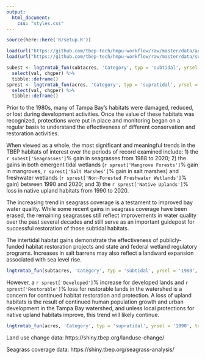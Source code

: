 ```yaml
---
output:
  html_document:
    css: "styles.css"
---
```


```r
source(here::here('R/setup.R'))

load(url("https://github.com/tbep-tech/hmpu-workflow/raw/master/data/acres.RData"))
load(url("https://github.com/tbep-tech/hmpu-workflow/raw/master/data/subtacres.RData"))

subest <- lngtrmtab_fun(subtacres, 'Category', typ = 'subtidal', yrsel = '1988', topyr = '2020', estout = T) %>% 
  select(val, chgper) %>% 
  tibble::deframe()
sprest <- lngtrmtab_fun(acres, 'Category', typ = 'supratidal', yrsel = '1990', topyr = '2020', estout = T) %>% 
  select(val, chgper) %>% 
  tibble::deframe()
```

Prior to the 1980s, many of Tampa Bay’s habitats were damaged, reduced, or lost during development activities. Once the value of these habitats was recognized, protections were put in place and monitoring began on a regular basis to understand the effectiveness of different conservation and restoration activities.

When viewed as a whole, the most significant and meaningful trends in the TBEP habitats of interest over the periods of record examined include: 1) the `r subest['Seagrasses']`% gain in seagrasses from 1988 to 2020; 2) the gains in both emergent tidal wetlands (`r sprest['Mangrove Forests']`% gain in mangroves, `r sprest['Salt Marshes']`% gain in salt marshes) and freshwater wetlands (`r sprest['Non-Forested Freshwater Wetlands']`% gain) between 1990 and 2020; and 3) the `r sprest['Native Uplands']`% loss in native upland habitats from 1990 to 2020. 

The increasing trend in seagrass coverage is a testament to improved bay water quality. While some recent gains in seagrass coverage have been erased, the remaining seagrasses still reflect improvements in water quality over the past several decades and still serve as an important guidepost for successful restoration of those subtidal habitats.

The intertidal habitat gains demonstrate the effectiveness of publicly-funded habitat restoration projects and state and federal wetland regulatory programs. Increases in salt barrens may also reflect a landward expansion associated with sea level rise. 

```r
lngtrmtab_fun(subtacres, 'Category', typ = 'subtidal', yrsel = '1988', topyr = '2020', estout = F)
```

However, a `r sprest['Developed']`% increase for developed lands and `r sprest['Restorable']`% loss for restorable lands in the watershed is a concern for continued habitat restoration and protection. A loss of upland habitats is the result of continued human population growth and urban development in the Tampa Bay watershed, and unless local protections for native upland habitats improve, this trend will likely continue.

```r
lngtrmtab_fun(acres, 'Category', typ = 'supratidal', yrsel = '1990', topyr = '2020', estout = F)
```

Land use change data: https://shiny.tbep.org/landuse-change/
  
Seagrass coverage data: https://shiny.tbep.org/seagrass-analysis/